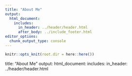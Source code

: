 ```yaml
---
title: "About Me"
output:
  html_document:
    includes:
      in_header: ../header/header.html
      after_body: ../include_footer.html
editor_options:
  chunk_output_type: console
---
```


```r
knitr::opts_knit(root.dir = here::here())
```

title: "About Me"
output:
  html_document:
    includes:
      in_header: ../header/header.html
